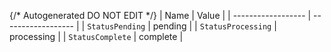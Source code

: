 {/* Autogenerated DO NOT EDIT  */}
| Name               | Value              |
| ------------------ | ------------------ |
| `StatusPending`    | pending            |
| `StatusProcessing` | processing         |
| `StatusComplete`   | complete           |